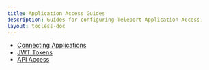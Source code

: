 ```yaml
---
title: Application Access Guides
description: Guides for configuring Teleport Application Access.
layout: tocless-doc
---
```


- [Connecting Applications](./guides/connecting-apps.mdx)
- [JWT Tokens](./guides/jwt.mdx)
- [API Access](./guides/api-access.mdx)
